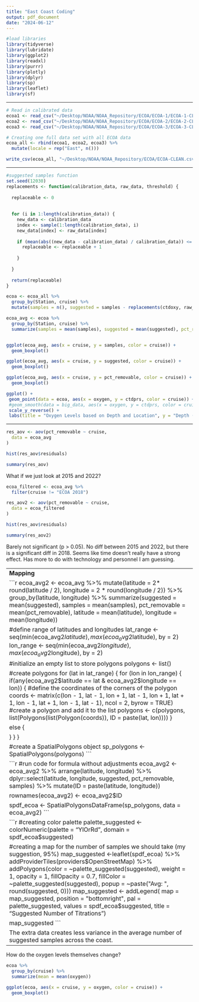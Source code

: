 ```yaml
---
title: "East Coast Coding"
output: pdf_document
date: "2024-06-12"
---
```



```r
#load libraries
library(tidyverse)
library(lubridate)
library(ggplot2)
library(readxl)
library(purrr)
library(plotly)
library(dplyr)
library(sp)
library(leaflet)
library(sf)
```

--------------------------------------------------------------------------------

```r
# Read in calibrated data
ecoa1 <- read_csv("~/Desktop/NOAA/NOAA_Repository/ECOA/ECOA-1/ECOA-1-CLEAN.csv") # <-- ECOA-1
ecoa2 <- read_csv("~/Desktop/NOAA/NOAA_Repository/ECOA/ECOA-2/ECOA-2-CLEAN.csv") # <-- ECOA-2
ecoa3 <- read_csv("~/Desktop/NOAA/NOAA_Repository/ECOA/ECOA-3/ECOA-3-CLEAN.csv") # <-- ECOA-3
```

```r
# Creating one full data set with all ECOA data
ecoa_all <- rbind(ecoa1, ecoa2, ecoa3) %>% 
  mutate(locale = rep("East", n()))
```

```r
write_csv(ecoa_all, "~/Desktop/NOAA/NOAA_Repository/ECOA/ECOA-CLEAN.csv") #Write out data as a CSV file --> ECOA-CLEAN
```

--------------------------------------------------------------------------------

```r
#suggested samples function
set.seed(12030)
replacements <- function(calibration_data, raw_data, threshold) {
 
  replaceable <- 0
  
  
  for (i in 1:length(calibration_data)) {
    new_data <- calibration_data
    index <- sample(1:length(calibration_data), i)
    new_data[index] <- raw_data[index]
    
    if (mean(abs((new_data - calibration_data) / calibration_data)) <= threshold) {
      replaceable <- replaceable + 1
      
    }
    
  }
  
  return(replaceable)
}
```

```r
ecoa <- ecoa_all %>% 
  group_by(Station, cruise) %>% 
  mutate(samples = n(), suggested = samples - replacements(ctdoxy, raw_oxygen, 0.01), pct_removable = replacements(ctdoxy, raw_oxygen, 0.01) / n())
```

```r
ecoa_avg <- ecoa %>% 
  group_by(Station, cruise) %>% 
  summarize(samples = mean(samples), suggested = mean(suggested), pct_removable = mean(pct_removable), latitude = round(mean(latitude)), longitude = round(mean(longitude)))


ggplot(ecoa_avg, aes(x = cruise, y = samples, color = cruise)) +
  geom_boxplot()

ggplot(ecoa_avg, aes(x = cruise, y = suggested, color = cruise)) +
  geom_boxplot()

ggplot(ecoa_avg, aes(x = cruise, y = pct_removable, color = cruise)) +
  geom_boxplot()
```

```r
ggplot() +
 geom_point(data = ecoa, aes(x = oxygen, y = ctdprs, color = cruise)) +
 #geom_smooth(data = big_data, aes(x = oxygen, y = ctdprs, color = cruise), se = FALSE, orientation = "y") +
 scale_y_reverse() +
 labs(title = "Oxygen Levels based on Depth and Location", y = "Depth (m)", x = "Oxygen (umol/kg)")
```


--------------------------------------------------------------------------------

```r
res_aov <- aov(pct_removable ~ cruise,
  data = ecoa_avg
)

hist(res_aov$residuals)
```

```r
summary(res_aov)
```

What if we just look at 2015 and 2022?

```r
ecoa_filtered <- ecoa_avg %>% 
  filter(cruise != "ECOA 2018")
```

```r
res_aov2 <- aov(pct_removable ~ cruise,
  data = ecoa_filtered
)

hist(res_aov$residuals)
```

```r
summary(res_aov2)
```
Barely not significant (p > 0.05). No diff between 2015 and 2022, but there is a significant diff in 2018.
Seems like time doesn't really have a strong effect. Has more to do with technology and personnel I am guessing.

--------------------------------------------------------------------------------
**Mapping**

```r
ecoa_avg2 <- ecoa_avg %>% 
  mutate(latitude = 2* round(latitude / 2), longitude = 2 * round(longitude / 2)) %>% 
  group_by(latitude, longitude) %>% 
  summarize(suggested = mean(suggested), samples = mean(samples), pct_removable = mean(pct_removable), latitude = mean(latitude), longitude = mean(longitude))
  
#define range of latitudes and longitudes
lat_range <- seq(min(ecoa_avg2$latitude), max(ecoa_avg2$latitude), by = 2)
lon_range <- seq(min(ecoa_avg2$longitude), max(ecoa_avg2$longitude), by = 2)

#initialize an empty list to store polygons
polygons <- list()

#create polygons
for (lat in lat_range) {
  for (lon in lon_range) {
    if(any(ecoa_avg2$latitude == lat & ecoa_avg2$longitude == lon)) {
    #define the coordinates of the corners of the polygon
    coords <- matrix(c(lon - 1, lat - 1,
                       lon + 1, lat - 1,
                       lon + 1, lat + 1,
                       lon - 1, lat + 1,
                       lon - 1, lat - 1),
                     ncol = 2, byrow = TRUE)
    #create a polygon and add it to the list
    polygons <- c(polygons, list(Polygons(list(Polygon(coords)), ID = paste(lat, lon))))
    }
    
    else {
      
    }
  }
}

#create a SpatialPolygons object
sp_polygons <- SpatialPolygons(polygons)
```




```r
#run code for formula without adjustments
ecoa_avg2 <- ecoa_avg2 %>% 
  arrange(latitude, longitude) %>% 
  dplyr::select(latitude, longitude, suggested, pct_removable, samples) %>% 
  mutate(ID = paste(latitude, longitude))


rownames(ecoa_avg2) <- ecoa_avg2$ID



spdf_ecoa <- SpatialPolygonsDataFrame(sp_polygons, data = ecoa_avg2)
```

```r
#creating color palette
palette_suggested <- colorNumeric(palette = "YlOrRd", domain = spdf_ecoa$suggested)

#creating a map for the number of samples we should take (my suggestion, 95%)
map_suggested <-leaflet(spdf_ecoa) %>% 
  addProviderTiles(providers$OpenStreetMap) %>% 
  addPolygons(color = ~palette_suggested(suggested),
              weight = 1,
              opacity = 1,
              fillOpacity = 0.7,
              fillColor = ~palette_suggested(suggested),
              popup = ~paste("Avg: ", round(suggested, 0)))
map_suggested <- addLegend(
    map = map_suggested,
    position = "bottomright",
    pal = palette_suggested,
    values = spdf_ecoa$suggested,
    title = "Suggested Number of Titrations")

map_suggested
```

The extra data creates less variance in the average number of suggested samples across the coast.
--------------------------------------------------------------------------------

How do the oxygen levels themselves change?

```r
ecoa %>% 
  group_by(cruise) %>% 
  summarize(mean = mean(oxygen))

ggplot(ecoa, aes(x = cruise, y = oxygen, color = cruise)) +
  geom_boxplot()
```







